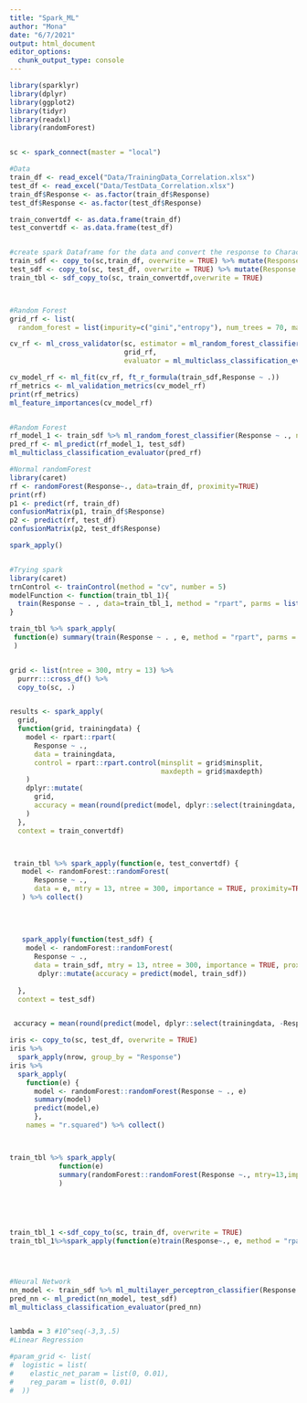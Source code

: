 ---
title: "Spark_ML"
author: "Mona"
date: "6/7/2021"
output: html_document
editor_options: 
  chunk_output_type: console
---

```{r}
library(sparklyr)
library(dplyr)
library(ggplot2)
library(tidyr)
library(readxl)
library(randomForest)


sc <- spark_connect(master = "local")

#Data
train_df <- read_excel("Data/TrainingData_Correlation.xlsx")
test_df <- read_excel("Data/TestData_Correlation.xlsx")
train_df$Response <- as.factor(train_df$Response)
test_df$Response <- as.factor(test_df$Response)

train_convertdf <- as.data.frame(train_df)
test_convertdf <- as.data.frame(test_df)


#create spark Dataframe for the data and convert the response to Character
train_sdf <- copy_to(sc,train_df, overwrite = TRUE) %>% mutate(Response = as.character(Response))
test_sdf <- copy_to(sc, test_df, overwrite = TRUE) %>% mutate(Response = as.character(Response))
train_tbl <- sdf_copy_to(sc, train_convertdf,overwrite = TRUE)



#Random Forest
grid_rf <- list(
  random_forest = list(impurity=c("gini","entropy"), num_trees = 70, max_depth = 10) )

cv_rf <- ml_cross_validator(sc, estimator = ml_random_forest_classifier(sc),
                            grid_rf, 
                            evaluator = ml_multiclass_classification_evaluator(sc), num_folds = 5)

cv_model_rf <- ml_fit(cv_rf, ft_r_formula(train_sdf,Response ~ .))
rf_metrics <- ml_validation_metrics(cv_model_rf)
print(rf_metrics)
ml_feature_importances(cv_model_rf)


#Random Forest
rf_model_1 <- train_sdf %>% ml_random_forest_classifier(Response ~ ., num_trees = 80, max_depth = 10, max_bins = 50,  impurity=("entropy"))
pred_rf <- ml_predict(rf_model_1, test_sdf)
ml_multiclass_classification_evaluator(pred_rf)

#Normal randomForest
library(caret)
rf <- randomForest(Response~., data=train_df, proximity=TRUE) 
print(rf)
p1 <- predict(rf, train_df)
confusionMatrix(p1, train_df$Response)
p2 <- predict(rf, test_df)
confusionMatrix(p2, test_df$Response)

spark_apply()


#Trying spark
library(caret)
trnControl <- trainControl(method = "cv", number = 5)
modelFunction <- function(train_tbl_1){
  train(Response ~ . , data=train_tbl_1, method = "rpart", parms = list(split = "gini") , tuneLength=10, trControl=trnControl)
}

train_tbl %>% spark_apply( 
 function(e) summary(train(Response ~ . , e, method = "rpart", parms = list(split = "gini") , tuneLength=10, trControl=trnControl))
 )


grid <- list(ntree = 300, mtry = 13) %>%
  purrr:::cross_df() %>%
  copy_to(sc, .)


results <- spark_apply(
  grid,
  function(grid, trainingdata) {
    model <- rpart::rpart(
      Response ~ .,
      data = trainingdata,
      control = rpart::rpart.control(minsplit = grid$minsplit,
                                     maxdepth = grid$maxdepth)
    )
    dplyr::mutate(
      grid,
      accuracy = mean(round(predict(model, dplyr::select(trainingdata, -Response))) == trainingdata$Response)
    )
  },
  context = train_convertdf)



 train_tbl %>% spark_apply(function(e, test_convertdf) {
   model <- randomForest::randomForest(
      Response ~ .,
      data = e, mtry = 13, ntree = 300, importance = TRUE, proximity=TRUE )}, context = test_convertdf
   ) %>% collect()
   
   
   
   
   spark_apply(function(test_sdf) {
    model <- randomForest::randomForest(
      Response ~ .,
      data = train_sdf, mtry = 13, ntree = 300, importance = TRUE, proximity=TRUE )
       dplyr::mutate(accuracy = predict(model, train_sdf))
   
  },
  context = test_sdf)


 accuracy = mean(round(predict(model, dplyr::select(trainingdata, -Response))) == trainingdata$Response)

iris <- copy_to(sc, test_df, overwrite = TRUE)
iris %>%
  spark_apply(nrow, group_by = "Response")
iris %>%
  spark_apply(
    function(e) {
      model <- randomForest::randomForest(Response ~ ., e)
      summary(model)
      predict(model,e)
      },
    names = "r.squared") %>% collect()



train_tbl %>% spark_apply(
            function(e)
            summary(randomForest::randomForest(Response ~., mtry=13,importance=TRUE, proximity = TRUE))
            )
           

 


train_tbl_1 <-sdf_copy_to(sc, train_df, overwrite = TRUE)
train_tbl_1%>%spark_apply(function(e)train(Response~., e, method = "rpart", parms = list(split = "gini"), tuneLength=10, trControl=trnControl)$bestTune)




#Neural Network
nn_model <- train_sdf %>% ml_multilayer_perceptron_classifier(Response ~ ., layers = c(184,18,6))
pred_nn <- ml_predict(nn_model, test_sdf)
ml_multiclass_classification_evaluator(pred_nn)


lambda = 3 #10^seq(-3,3,.5)
#Linear Regression

#param_grid <- list(
#  logistic = list(
#    elastic_net_param = list(0, 0.01),
#    reg_param = list(0, 0.01)
#  ))











```